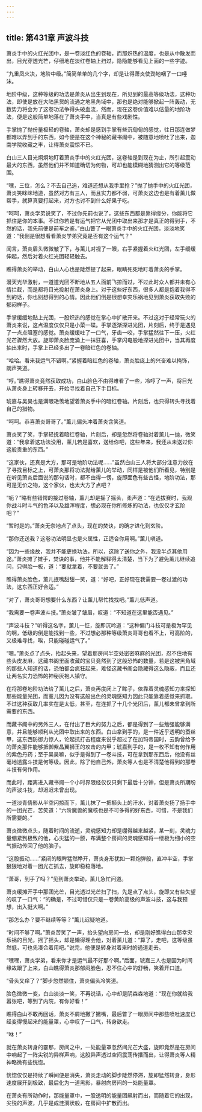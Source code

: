 ```yaml
---
---
---
```

title: 第431章 声波斗技
---



萧炎手中的火红光团中，是一卷淡红色的卷轴，而那炽热的温度，也是从中散发而出，目光穿透光芒，仔细地在淡红卷轴上扫过，隐隐能够看见上面的一些字迹。

“九重凤火决，地阶中级。”简简单单的几个字，却是让得萧炎使劲地咽了一口唾沫。

地阶中级，这种等级的功法是萧炎从出生到现在，所见到的最高等级功法，这种功法，即使是放在大陆黑货的流通之地黑角域中，那也是绝对能够掀起一阵轰动，无数势力将会为了这卷功法争得头破血流，然而，现在这卷价值难以估量的地阶功法，便是这般简单地落在了萧炎手中，当真是有些戏剧性。

手掌抛了抛份量极轻的卷轴，萧炎却是感到手掌有些沉甸甸的感觉，往日那连做梦都难以弄到手的东西，如今便是在这个神秘的藏书阁中，被随意地喷吐了出来，迦南学院收藏之丰，让得萧炎震惊不已。

白山三人目光炯炯地盯着萧炎手中的火红光团，这卷轴是到现在为止，所引起震动最大的东西，虽然他们并不知道确切为何物，可却也能模糊地猜测出它的等级范围。

“嘿，三位，怎么？不去自己追，难道还想从我手里抢？”抛了抛手中的火红光团，萧炎笑眯眯地道，虽然对方有三人，而且实力都不弱，可萧炎这边也是有着薰儿做帮手，就算真要打起来，对方也讨不到什么好果子吃。

“呵呵，萧炎学弟说笑了，不过你先前也说了，这些东西都是靠得缘分，你能将它抓住是你的本事。不过你若是有运气把它从光团中取出来那才是真正的得到手，不然的话，我先前便是前车之鉴。”白山瞥了一眼萧炎手中的火红光团，淡淡地笑道：“我倒是很想看看萧炎学弟究竟是否有这个运气？”

闻言，萧炎眉头微微皱了下，与薰儿对视了一眼，右手紧握着火红光团，左手缓缓伸起，然后对着火红光团轻轻触去。

瞧得萧炎的举动，白山人心也是陡然提了起来，眼睛死死地盯着萧炎的手掌。

漫天光华激射，一道道光团不断地从五人面前飞掠而过，不过此时众人都并未有心情拦截，而是都将目光投射在萧炎身上。对于这些好东西，很多人都是抱着我得不到的话，你也别想得到的心情。因此他们倒是很想幸灾乐祸地见到萧炎获取失败的郁闷样子。

手掌缓缓地贴上光团，一股炽热的感觉在掌心中扩散开来。不过这对于经常玩火的萧炎来说，这点温度仅仅只是小菜一碟。手掌逐渐探进光团，片刻后，终于是遇见了一点点阻塞的感觉。萧炎缓缓吐了一口气，牙齿一咬，手掌猛然往下一压，火红光芒骤然大放。旋即萧炎脸庞涌上一抹狂喜，手掌闪电般地探进光团中，当其再度抽出来时，手掌上已经多出了一卷暗红色的卷轴。

“哈哈。看来我运气不错啊。”紧握着暗红色的卷轴，萧炎脸庞上的兴奋难以掩饰，朗声笑道。

“哼。”瞧得萧炎竟然获取成功，白山脸色不由得难看了一些，冷哼了一声，将目光从萧炎身上转移开去，开始寻找着自己下手目标。

琥嘉与吴昊也是满眼艳羡地望着萧炎手中的暗红卷轴。片刻后，也只得转头寻找着自己的猎物。

“呵呵。恭喜萧炎哥哥了。”薰儿偏头冲着萧炎含笑道。

萧炎笑了笑，手掌轻抚着暗红卷轴，片刻后，却是忽然将卷轴对着薰儿一抛，微笑道：“我拿着这功法没用，薰儿若是喜欢，送给你吧，这些年来，我还从未送过你这般贵重的东西。”

“这家伙，还真是大方，那可是地阶功法呢……”虽然白山三人将大部分注意力放在了寻找目标之上，可萧炎那将功法抛给薰儿的举动，同样是被他们所看见，特别是在听见萧炎后面说的那句话时，都不由得一愣，旋即面色有些古怪，地阶功法，那可是无价之物，这个家伙，也太大方了点吧？

“呃？”略有些错愕的接过卷轴，薰儿却是摇了摇头，柔声道：“在选拔赛时，我观你战斗时斗气的色泽以及雄浑程度，想必现在你所修炼的功法，也仅仅才玄阶吧？”

“暂时是的。”萧炎无奈地点了点头，现在的焚诀，的确才进化到玄阶。

“那你还送我？这卷功法明显也是火属性，正适合你用啊。”薰儿嗔道。

“因为一些缘故，我并不能更换功法，所以，这除了送你之外，我没半点其他用途。”萧炎摊了摊手，焚诀的事，他并不能解释得太清楚，当下为了避免薰儿继续追问，只得脸一板，道：“要就拿着，不要就丢了。”

瞧得萧炎脸色，薰儿抿嘴甜甜一笑，道：“好吧，正好现在我需要一卷过渡的功法，这东西正好合适。”

“对了，萧炎哥哥想要什么东西？让薰儿帮忙找找吧。”薰儿低声道。

“我需要一卷声波斗技。”萧炎皱了皱眉，叹道：“不知道在这里能否遇见。”

“声波斗技？”听得这名字，薰儿一怔，旋即沉吟道：“这种偏门斗技可是极为罕见的啊，低级的倒是能找到一些，不过想必那种等级萧炎哥哥也看不上，可高阶的，又极难寻找，唉，只能碰碰运气了。”

“嗯。”萧炎点了点头，抬起头来，望着那房间半空处密密麻麻的光团，忍不住地有些头皮发麻，这藏书阁里面收藏的宝贝竟然到了这般恐怖的数量，若是这被黑角域的那些人知道的话，恐怕都会疯狂起来，难怪这藏书阁会隐藏得这么隐蔽，而且还让两名实力恐怖的神秘灰袍人镇守。

在将那卷地阶功法给了薰儿之后，萧炎再度闭上了眸子，依靠着灵魂感知力来探知那些能量光团，而薰儿因为没有这般出色的灵魂感知力因此只能靠着感觉来抓取。不过这种获取几率实在是太低，甚至，在连抓了十几个光团后，薰儿都未曾拿到所需要的东西。

而藏书阁中的另外三人，在付出了巨大的努力之后，都是得到了一些勉强能够满意，并且能够顺利从光团中取出来的东西。白山拿到手的，是一件近乎透明的蚕丝甲，这东西防御力惊人，论起抗打击程度来说乎超过了在加玛帝国时，云韵曾给予的萧炎那件能够抵御紫晶翼狮王的攻击的内甲；琥嘉到手的，是一枚不知有何作用的紫色丹药；至于吴昊嘛，似乎是得到了一卷斗技，可在拿到那东西后，他没有丝毫地透露斗技是何等级。因此，除了他自己外，萧炎等人也是不清楚他得到的那卷斗技有何作用。

而此时，距离进入藏书阁一个小时界限经仅仅只剩下最后十分钟，但是萧炎所期盼的声波斗技，却迟迟未曾出现。

一道淡青倩影从半空闪掠而下，薰儿抹了一把额头上的汗水，对着萧炎扬了扬手中的一团光芒，苦笑道：“六阶魔兽的魔核也是不可多得的好东西，可惜，不是我们所需要的。”

萧炎微微点头，随着时间的流逝，灵魂感知力却是绷得越来越紧，某一刻，灵魂力量绷紧到极致的他，心尖猛的一颤，布满整个房间的灵魂感知将一缕极为细小的空气振动传回了他的脑子。

“这股振动……”紧闭的眼眸猛然睁开，萧炎身形犹如一颗炮弹般，直冲半空，手掌狠狠地对着一团光芒抓去，旋即稳稳落地。

“萧哥，到手了吗？”见到萧炎举动，薰儿急忙问道。

萧炎缓摊开手中那团光芒，目光透过光芒扫了扫，先是点了点头，旋即又有些失望的叹了一口气：“的确是，不过可惜仅只是一卷黄阶高级的声波斗技，这与我预想，出入挺大啊。”

“那怎么办？要不继续等等？”薰儿迟疑地道。

“时间不够了啊。”萧炎苦笑了一声，抬头望向房间一处，却是刚好瞧得白山那幸灾乐祸的目光，摇了摇头，却是懒得理会他，对着薰儿道：“算了，走吧，这等级虽然低，可也先凑合着用吧。”说完，他便是转身对着来时的通道走去。

“嘿嘿，萧炎学弟，看来你才是运气最不好那个啊。”后面，琥嘉三人也是因为时间缘故跟了上来，白山瞧得萧炎那郁闷脸色，忍不住心中的舒畅，笑着开口道。

“骨头又痒了？”脚步忽然顿住，萧炎偏头冷笑道。

脸色微微一变，白山淡淡一笑，不再说话，心中却是阴森森地道：“现在你就给我嚣张吧，等到了内院，有你好看！”

瞧得白山不敢再回话，萧炎不屑地撇了撇嘴，最后瞥了一眼房间中那些喷吐速度已经变得慢起来的能量罩，心中叹了一口气，转身欲走。

“咻！”

就在萧炎转身的霎那，房间之中，一处能量罩忽然间光芒大盛，旋即竟然是在房间中响起了一阵尖锐的异样声响，这股异声透过空间震荡传播而出，让得萧炎等人精神略微有些恍惚。

恍惚仅仅是持续了瞬间便是消失，萧炎走动的脚步陡然停滞，旋即猛然转身，身形速度展开到极致，最后化为一道黑影，暴射向房间的一处能量罩。

在萧炎有所动作时，那能量罩中，一股透明的能量团飙射而出，而随着它的出现，尖锐的声波，几乎是成涟漪状般，在房间中扩散而出。